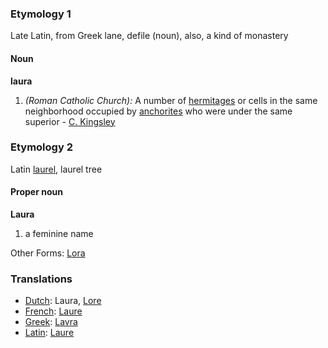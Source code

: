 ===Etymology 1===
Late Latin, from Greek lane, defile (noun), also, a kind of monastery
====Noun====
'''laura'''
#''(Roman Catholic Church):'' A number of [[hermitage]]s or cells in the same neighborhood occupied by [[anchorite]]s who were under the same superior - [[C. Kingsley]]
===Etymology 2===
Latin [[laurel]], laurel tree
====Proper noun====
'''Laura'''
#a feminine name
Other Forms: [[Lora]]
===Translations===
*[[Dutch]]: Laura, [[Lore]]
*[[French]]: [[Laure]]
*[[Greek]]: [[Lavra]]
*[[Latin]]: [[Laure]]